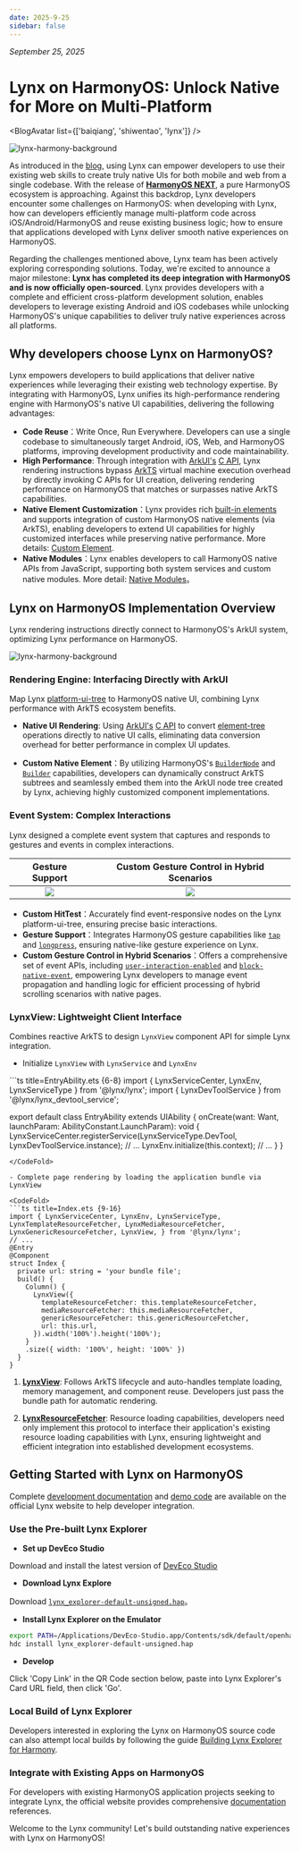 ```yaml
---
date: 2025-9-25
sidebar: false
---
```



_September 25, 2025_

# Lynx on HarmonyOS: Unlock Native for More on Multi-Platform

<BlogAvatar list={['baiqiang', 'shiwentao', 'lynx']} />

![lynx-harmony-background](https://lf-lynx.tiktok-cdns.com/obj/lynx-artifacts-oss-sg/lynx-website/assets/blog/lynx-harmony/lynx-harmony-background1.png)

As introduced in the [blog](/blog/lynx-unlock-native-for-more.html), using Lynx can empower developers to use their existing web skills to create truly native UIs for both mobile and web from a single codebase. With the release of [**HarmonyOS NEXT**](https://consumer.huawei.com/cn/harmonyos-next/), a pure HarmonyOS ecosystem is approaching. Against this backdrop, Lynx developers encounter some challenges on HarmonyOS: when developing with Lynx, how can developers efficiently manage multi-platform code across iOS/Android/HarmonyOS and reuse existing business logic; how to ensure that applications developed with Lynx deliver smooth native experiences on HarmonyOS.

Regarding the challenges mentioned above, Lynx team has been actively exploring corresponding solutions. Today, we're excited to announce a major milestone: **Lynx has completed its deep integration with HarmonyOS and is now officially open-sourced**. Lynx provides developers with a complete and efficient cross-platform development solution, enables developers to leverage existing Android and iOS codebases while unlocking HarmonyOS's unique capabilities to deliver truly native experiences across all platforms.

## Why developers choose Lynx on HarmonyOS?

Lynx empowers developers to build applications that deliver native experiences while leveraging their existing web technology expertise. By integrating with HarmonyOS, Lynx unifies its high-performance rendering engine with HarmonyOS's native UI capabilities, delivering the following advantages:

- **Code Reuse**：Write Once, Run Everywhere. Developers can use a single codebase to simultaneously target Android, iOS, Web, and HarmonyOS platforms, improving development productivity and code maintainability.
- **High Performance**: Through integration with [ArkUI's](https://developer.huawei.com/consumer/cn/doc/harmonyos-guides/arkui-overview) [C API](https://developer.huawei.com/consumer/cn/doc/harmonyos-guides/ndk-build-ui-overview), Lynx rendering instructions bypass [ArkTS](https://developer.huawei.com/consumer/cn/doc/harmonyos-guides/arkts-overview) virtual machine execution overhead by directly invoking C APIs for UI creation, delivering rendering performance on HarmonyOS that matches or surpasses native ArkTS capabilities.
- **Native Element Customization**：Lynx provides rich [built-in elements](https://lynxjs.org/api/elements/built-in/view.html) and supports integration of custom HarmonyOS native elements (via ArkTS), enabling developers to extend UI capabilities for highly customized interfaces while preserving native performance. More details: [Custom Element](/guide/custom-native-component.html#platform=harmony).
- **Native Modules**：Lynx enables developers to call HarmonyOS native APIs from JavaScript, supporting both system services and custom native modules. More detail: [Native Modules](/guide/use-native-modules.html#platform=harmony)。

## Lynx on HarmonyOS Implementation Overview

Lynx rendering instructions directly connect to HarmonyOS's ArkUI system, optimizing Lynx performance on HarmonyOS.

![lynx-harmony-background](https://lf-lynx.tiktok-cdns.com/obj/lynx-artifacts-oss-sg/lynx-website/assets/blog/lynx-harmony/lynx-harmony-impl.png)

### Rendering Engine: Interfacing Directly with ArkUI

Map Lynx [platform-ui-tree](https://lynxjs.org/guide/spec.html#platform-ui-tree) to HarmonyOS native UI, combining Lynx performance with ArkTS ecosystem benefits.

- **Native UI Rendering**: Using [ArkUI's](https://developer.huawei.com/consumer/cn/doc/harmonyos-guides/arkui-overview) [C API](https://developer.huawei.com/consumer/cn/doc/harmonyos-guides/ndk-build-ui-overview) to convert [element-tree](https://lynxjs.org/guide/spec.html#element-tree) operations directly to native UI calls, eliminating data conversion overhead for better performance in complex UI updates.

- **Custom Native Element**：By utilizing HarmonyOS's [`BuilderNode`](https://developer.huawei.com/consumer/cn/doc/harmonyos-guides/arkts-user-defined-arktsnode-buildernode) and [`Builder`](https://developer.huawei.com/consumer/cn/doc/harmonyos-guides/arkts-builder) capabilities, developers can dynamically construct ArkTS subtrees and seamlessly embed them into the ArkUI node tree created by Lynx, achieving highly customized component implementations.

### Event System: Complex Interactions

Lynx designed a complete event system that captures and responds to gestures and events in complex interactions.

<table
  rules="none"
  align="center"
  width="100%"
  style={{ tableLayout: 'fixed' }}
>
  <thead align="center">
    <th colSpan={1}>
      <span style={{ fontWeight: 'bold' }}>
        Gesture Support
      </span>
    </th>
    <th colSpan={1}>
      <span style={{ fontWeight: 'bold' }}>
        Custom Gesture Control in Hybrid Scenarios
      </span>
    </th>
  </thead>
  <tr >
    <td style={{ padding: '15px 0 15px 15px' }}>
      <center>
        <img
          src="https://lf-lynx.tiktok-cdns.com/obj/lynx-artifacts-oss-sg/lynx-website/assets/blog/lynx-harmony/base-event.gif"
          style={{ width: '200px',height:'380px',aspectRatio: '1/1' }}
        />
      </center>
    </td>
  <td style={{ padding: '15px 0 15px 15px' }}>
      <center>
        <img
          src="https://lf-lynx.tiktok-cdns.com/obj/lynx-artifacts-oss-sg/lynx-website/assets/blog/lynx-harmony/complex-event.gif"
          style={{ width: '200px',height:'380px',aspectRatio: '1/1' }}
        />
      </center>
    </td>
  </tr>
</table>

- **Custom HitTest**：Accurately find event-responsive nodes on the Lynx platform-ui-tree, ensuring precise basic interactions.
- **Gesture Support**：Integrates HarmonyOS gesture capabilities like [`tap`](https://lynxjs.org/api/lynx-api/event/touch-event#tap) and [`longpress`](https://lynxjs.org/api/lynx-api/event/touch-event#longpress), ensuring native-like gesture experience on Lynx.
- **Custom Gesture Control in Hybrid Scenarios**：Offers a comprehensive set of event APIs, including [`user-interaction-enabled`](https://lynxjs.org/api/elements/built-in/view.html#user-interaction-enabled)  and [`block-native-event`](https://lynxjs.org/api/elements/built-in/view.html#block-native-event), empowering Lynx developers to manage event propagation and handling logic for efficient processing of hybrid scrolling scenarios with native pages.


### LynxView: Lightweight Client Interface

Combines reactive ArkTS to design `LynxView` component API for simple Lynx integration.

- Initialize `LynxView` with `LynxService` and `LynxEnv` 
<CodeFold>
```ts title=EntryAbility.ets {6-8}
import { LynxServiceCenter, LynxEnv, LynxServiceType } from '@lynx/lynx';
import { LynxDevToolService } from '@lynx/lynx_devtool_service';

export default class EntryAbility extends UIAbility {
  onCreate(want: Want, launchParam: AbilityConstant.LaunchParam): void {
    LynxServiceCenter.registerService(LynxServiceType.DevTool, LynxDevToolService.instance);
    // ...
    LynxEnv.initialize(this.context);
    // ...
  }
}
```
</CodeFold>

- Complete page rendering by loading the application bundle via LynxView

<CodeFold>
```ts title=Index.ets {9-16}
import { LynxServiceCenter, LynxEnv, LynxServiceType, LynxTemplateResourceFetcher, LynxMediaResourceFetcher, LynxGenericResourceFetcher, LynxView, } from '@lynx/lynx';
// ...
@Entry
@Component
struct Index {
  private url: string = 'your bundle file';
  build() {
    Column() {
      LynxView({
        templateResourceFetcher: this.templateResourceFetcher,
        mediaResourceFetcher: this.mediaResourceFetcher,
        genericResourceFetcher: this.genericResourceFetcher,
        url: this.url,
      }).width('100%').height('100%');
    }
    .size({ width: '100%', height: '100%' })
  }
}
````
</CodeFold>

1. **[LynxView](/api/lynx-native-api/lynx-view/load-template.html#harmony)**: Follows ArkTS lifecycle and auto-handles template loading, memory management, and component reuse. Developers just pass the bundle path for automatic rendering.

1. **[LynxResourceFetcher](/api/lynx-native-api/lynx-generic-resource-fetcher/fetch-resource.html#harmony)**: Resource loading capabilities, developers need only implement this protocol to interface their application's existing resource loading capabilities with Lynx, ensuring lightweight and efficient integration into established development ecosystems.


## Getting Started with Lynx on HarmonyOS

Complete [development documentation](/guide/start/integrate-with-existing-apps.html#platform=harmony) and [demo code](https://github.com/lynx-family/integrating-lynx-demo-projects/tree/main/harmony/HarmonyEmptyProject) are available on the official Lynx website to help developer integration.

### Use the Pre-built Lynx Explorer

- **Set up DevEco Studio**

Download and install the latest version of [DevEco Studio](https://developer.huawei.com/consumer/cn/deveco-studio/)

- **Download Lynx Explore**

Download [`lynx_explorer-default-unsigned.hap`](https://github.com/lynx-family/lynx/releases/latest/download/lynx_explorer-default-unsigned.hap)。

- **Install Lynx Explorer on the Emulator**

```bash
export PATH=/Applications/DevEco-Studio.app/Contents/sdk/default/openharmony/toolchains:$PATH
hdc install lynx_explorer-default-unsigned.hap
````

- **Develop**

Click 'Copy Link' in the QR Code section below, paste into Lynx Explorer's Card URL field, then click 'Go'.

<Go
  example="hello-world"
  defaultFile="src/App.tsx"
  img="https://lf-lynx.tiktok-cdns.com/obj/lynx-artifacts-oss-sg/lynx-website/assets/doc/hello-world-showcase-harmony.png"
  defaultEntryFile="dist/main.lynx.bundle"
/>

### Local Build of Lynx Explorer

Developers interested in exploring the Lynx on HarmonyOS source code can also attempt local builds by following the guide [Building Lynx Explorer for Harmony](https://github.com/lynx-family/lynx/tree/develop/explorer/harmony).

### Integrate with Existing Apps on HarmonyOS

For developers with existing HarmonyOS application projects seeking to integrate Lynx, the official website provides comprehensive [documentation](/guide/start/integrate-with-existing-apps.html#platform=harmony) references.


Welcome to the Lynx community! Let's build outstanding native experiences with Lynx on HarmonyOS!
